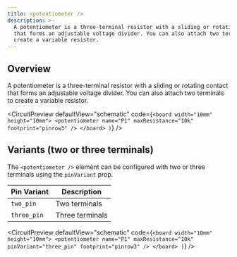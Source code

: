 ```yaml
---
title: <potentiometer />
description: >-
  A potentiometer is a three-terminal resistor with a sliding or rotating contact
  that forms an adjustable voltage divider. You can also attach two terminals to
  create a variable resistor.
---
```


## Overview

A potentiometer is a three-terminal resistor with a sliding or rotating contact
that forms an adjustable voltage divider. You can also attach two terminals to
create a variable resistor.


<CircuitPreview
  defaultView="schematic"
  code={`
    <board width="10mm" height="10mm">
      <potentiometer
        name="P1"
        maxResistance="10k"
        footprint="pinrow3"
      />
    </board>
  )
  `}
/>

## Variants (two or three terminals)

The `<potentiometer />` element can be configured with two or three terminals
using the `pinVariant` prop.

| Pin Variant | Description |
| ----------- | ----------- |
| `two_pin` | Two terminals |
| `three_pin` | Three terminals |

<CircuitPreview
  defaultView="schematic"
  code={`
    <board width="10mm" height="10mm">
      <potentiometer
        name="P1"
        maxResistance="10k"
        pinVariant="three_pin"
        footprint="pinrow3"
      />
    </board>
  )
  `}
/>
